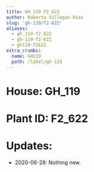 ```yaml
---
title: GH_119 F2_622
author: Roberto Villegas-Diaz
slug: 'gh-119/f2-622'
aliases:
  - gh_119-f2_622
  - gh-119-f2-622
  - gh119-f2622
extra_crumbs:
  name: GH119
  path: /label/gh-119
---
```


# **House**: GH_119
# **Plant ID**: F2_622
# **Updates**: 
 - 2020-06-28: Nothing new.

